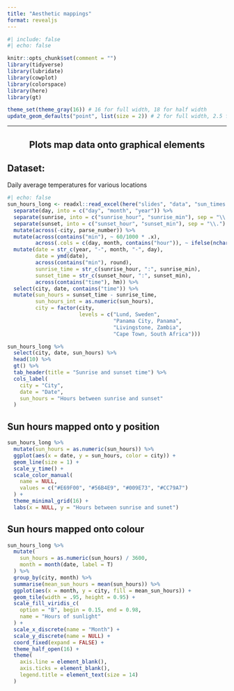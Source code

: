 ```yaml
---
title: "Aesthetic mappings"
format: revealjs
---
```


```r
#| include: false
#| echo: false

knitr::opts_chunk$set(comment = "")
library(tidyverse)
library(lubridate)
library(cowplot)
library(colorspace)
library(here)
library(gt)

theme_set(theme_gray(16)) # 16 for full width, 18 for half width 
update_geom_defaults("point", list(size = 2)) # 2 for full width, 2.5 for half width

```
---

:::{style="text-align: center; middle;"}

<h2>Plots map data onto graphical elements</h2>

:::

## Dataset:
Daily average temperatures for various locations

```r
#| echo: false
sun_hours_long <- readxl::read_excel(here("slides", "data", "sun_times.xlsx"), skip = 2) %>% 
  separate(day, into = c("day", "month", "year")) %>% 
  separate(sunrise, into = c("sunrise_hour", "sunrise_min"), sep = "\\.") %>% 
  separate(sunset, into = c("sunset_hour", "sunset_min"), sep = "\\.") %>% 
  mutate(across(-city, parse_number)) %>% 
  mutate(across(contains("min"), ~ 60/1000 * .x),
         across(.cols = c(day, month, contains("hour")), ~ ifelse(nchar(.x) == 1, paste0("0", .x), .x))) %>% 
  mutate(date = str_c(year, "-", month, "-", day),
         date = ymd(date),
         across(contains("min"), round),
         sunrise_time = str_c(sunrise_hour, ":", sunrise_min),
         sunset_time = str_c(sunset_hour, ":", sunset_min),
         across(contains("time"), hm)) %>% 
  select(city, date, contains("time")) %>% 
  mutate(sun_hours = sunset_time - sunrise_time,
         sun_hours_int = as.numeric(sun_hours),
         city = factor(city,
                       levels = c("Lund, Sweden",
                                  "Panama City, Panama",
                                  "Livingstone, Zambia",
                                  "Cape Town, South Africa")))

sun_hours_long %>%
  select(city, date, sun_hours) %>%
  head(10) %>%
  gt() %>%
  tab_header(title = "Sunrise and sunset time") %>%
  cols_label(
    city = "City",
    date = "Date",
    sun_hours = "Hours between sunrise and sunset"
  )
```

## Sun hours mapped onto y position

```r
sun_hours_long %>%
  mutate(sun_hours = as.numeric(sun_hours)) %>%
  ggplot(aes(x = date, y = sun_hours, color = city)) +
  geom_line(size = 1) +
  scale_y_time() +
  scale_color_manual(
    name = NULL,
    values = c("#E69F00", "#56B4E9", "#009E73", "#CC79A7")
  ) +
  theme_minimal_grid(16) +
  labs(x = NULL, y = "Hours between sunrise and sunet")
```

## Sun hours mapped onto colour

```r
sun_hours_long %>%
  mutate(
    sun_hours = as.numeric(sun_hours) / 3600,
    month = month(date, label = T)
  ) %>%
  group_by(city, month) %>%
  summarise(mean_sun_hours = mean(sun_hours)) %>%
  ggplot(aes(x = month, y = city, fill = mean_sun_hours)) +
  geom_tile(width = .95, height = 0.95) + 
  scale_fill_viridis_c(
    option = "B", begin = 0.15, end = 0.98,
    name = "Hours of sunlight"
  ) + 
  scale_x_discrete(name = "Month") +
  scale_y_discrete(name = NULL) +
  coord_fixed(expand = FALSE) +
  theme_half_open(16) +
  theme(
    axis.line = element_blank(),
    axis.ticks = element_blank(),
    legend.title = element_text(size = 14)
  )
```

